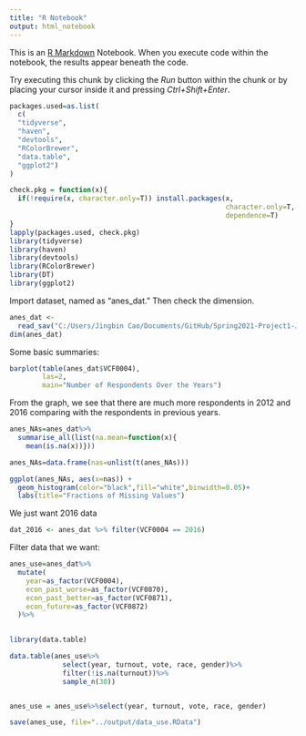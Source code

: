 ```yaml
---
title: "R Notebook"
output: html_notebook
---
```


This is an [R Markdown](http://rmarkdown.rstudio.com) Notebook. When you execute code within the notebook, the results appear beneath the code. 

Try executing this chunk by clicking the *Run* button within the chunk or by placing your cursor inside it and pressing *Ctrl+Shift+Enter*. 

```r
packages.used=as.list(
  c(
  "tidyverse",
  "haven",
  "devtools",
  "RColorBrewer",
  "data.table",
  "ggplot2")
)

check.pkg = function(x){
  if(!require(x, character.only=T)) install.packages(x, 
                                                     character.only=T,
                                                     dependence=T)
}
lapply(packages.used, check.pkg)
library(tidyverse)
library(haven)
library(devtools)
library(RColorBrewer)
library(DT)
library(ggplot2)
```
Import dataset, named as "anes_dat." Then check the dimension.
```r
anes_dat <- 
  read_sav("C:/Users/Jingbin Cao/Documents/GitHub/Spring2021-Project1-JingbinCao/data/anes_timeseries_cdf.sav")
dim(anes_dat)
```
Some basic summaries:
```r
barplot(table(anes_dat$VCF0004),
        las=2,
        main="Number of Respondents Over the Years")
```
From the graph, we see that there are much more respondents in 2012 and 2016 comparing with the respondents in previous years.
```r
anes_NAs=anes_dat%>%
  summarise_all(list(na.mean=function(x){
    mean(is.na(x))}))

anes_NAs=data.frame(nas=unlist(t(anes_NAs)))

ggplot(anes_NAs, aes(x=nas)) +
  geom_histogram(color="black",fill="white",binwidth=0.05)+
  labs(title="Fractions of Missing Values")
```
We just want 2016 data
```r
dat_2016 <- anes_dat %>% filter(VCF0004 == 2016)
```
Filter data that we want:
```r
anes_use=anes_dat%>%
  mutate(
    year=as_factor(VCF0004),
    econ_past_worse=as_factor(VCF0870),
    econ_past_better=as_factor(VCF0871),
    econ_future=as_factor(VCF0872)
  )%>%
 

library(data.table)

data.table(anes_use%>%
             select(year, turnout, vote, race, gender)%>%
             filter(!is.na(turnout))%>%
             sample_n(30))


anes_use = anes_use%>%select(year, turnout, vote, race, gender)

save(anes_use, file="../output/data_use.RData")
```

